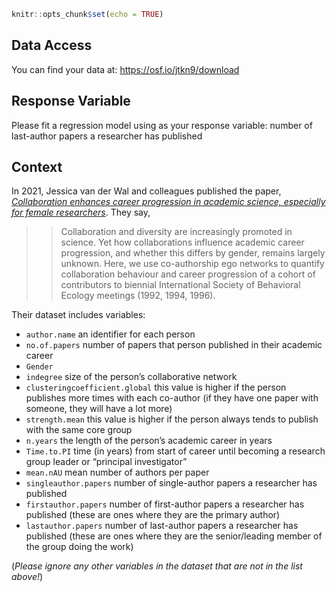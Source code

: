

```r
knitr::opts_chunk$set(echo = TRUE)
```

## Data Access

You can find your data at: <https://osf.io/jtkn9/download>

## Response Variable

Please fit a regression model using as your response variable: number of last-author papers a researcher has published

## Context

In 2021, Jessica van der Wal and colleagues published the paper, [*Collaboration enhances career progression in academic science, especially for female researchers*](https://royalsocietypublishing.org/doi/10.1098/rspb.2021.0219). They say,

>> Collaboration and diversity are increasingly promoted in science. Yet how collaborations influence academic career progression, and whether this differs by gender, remains largely unknown. Here, we use co-authorship ego networks to quantify collaboration behaviour and career progression of a cohort of contributors to biennial International Society of Behavioral Ecology meetings (1992, 1994, 1996).

Their dataset includes variables:

- `author.name` an identifier for each person
- `no.of.papers` number of papers that person published in their academic career
- `Gender` 
- `indegree` size of the person's collaborative network
- `clusteringcoefficient.global` this value is higher if the person publishes more times with each co-author (if they have one paper with someone, they will have a lot more)
- `strength.mean` this value is higher if the person always tends to publish with the same core group
- `n.years` the length of the person's academic career in years
- `Time.to.PI` time (in years) from start of career until becoming a research group leader or "principal investigator"
- `mean.nAU` mean number of authors per paper 
- `singleauthor.papers` number of single-author papers a researcher has published
- `firstauthor.papers` number of first-author papers a researcher has published (these are ones where they are the primary author)
- `lastauthor.papers` number of last-author papers a researcher has published (these are ones where they are the senior/leading member of the group doing the work)

(*Please ignore any other variables in the dataset that are not in the list above!*)



<!-- ## Notes -->
